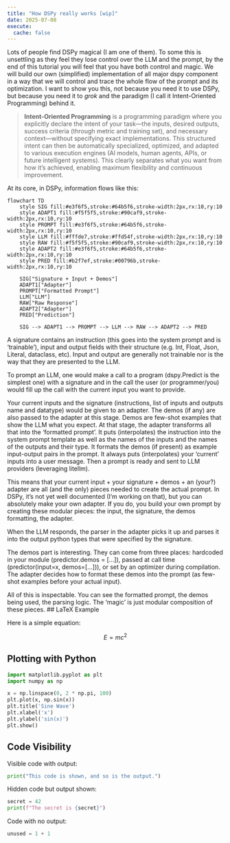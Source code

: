 ```yaml
---
title: "How DSPy really works [wip]"
date: 2025-07-08
execute:
  cache: false
---
```


Lots of people find DSPy magical (I am one of them). To some this is unsettling as they feel they lose control over the LLM and the prompt, by the end of this tutorial you will feel that you have both control and magic. We will build our own (simplified) implementation of all major dspy component in a way that we will control and trace the whole flow of the prompt and its optimization. I want to show you this, not because you need it to use DSPy, but because you need it to *grok* and the paradigm (I call it Intent-Oriented Programming) behind it.

> **Intent-Oriented Programming** is a programming paradigm where you explicitly declare the intent of your task—the inputs, desired outputs, success criteria (through metric and training set), and necessary context—without specifying exact implementations. This structured intent can then be automatically specialized, optimized, and adapted to various execution engines (AI models, human agents, APIs, or future intelligent systems). This clearly separates what you want from how it’s achieved, enabling maximum flexibility and continuous improvement.

At its core, in DSPy, information flows like this:

```mermaid
flowchart TD
    style SIG fill:#e3f6f5,stroke:#64b5f6,stroke-width:2px,rx:10,ry:10
    style ADAPT1 fill:#f5f5f5,stroke:#90caf9,stroke-width:2px,rx:10,ry:10
    style PROMPT fill:#e3f6f5,stroke:#64b5f6,stroke-width:2px,rx:10,ry:10
    style LLM fill:#fffde7,stroke:#ffd54f,stroke-width:2px,rx:10,ry:10
    style RAW fill:#f5f5f5,stroke:#90caf9,stroke-width:2px,rx:10,ry:10
    style ADAPT2 fill:#e3f6f5,stroke:#64b5f6,stroke-width:2px,rx:10,ry:10
    style PRED fill:#b2f7ef,stroke:#00796b,stroke-width:2px,rx:10,ry:10

    SIG["Signature + Input + Demos"]
    ADAPT1["Adapter"]
    PROMPT["Formatted Prompt"]
    LLM["LLM"]
    RAW["Raw Response"]
    ADAPT2["Adapter"]
    PRED["Prediction"]

    SIG --> ADAPT1 --> PROMPT --> LLM --> RAW --> ADAPT2 --> PRED
```
A signature contains an instruction (this goes into the system prompt and is 'trainable'), input and output fields with their structure (e.g. Int, Float, Json, Literal, dataclass, etc). Input and output are generally not trainable nor is the way that they are presented to the LLM.

To prompt an LLM, one would make a call to a program (dspy.Predict is the simplest one) with a signature and in the call the user (or programmer/you) would fill up the call with the current input you want to provide.

Your current inputs and the signature (instructions, list of inputs and outputs name and datatype) would be given to an adapter. The demos (if any) are also passed to the adapter at this stage. Demos are few-shot examples that show the LLM what you expect. At that stage, the adapter transforms all that into the 'formatted prompt'. It puts (interpolates) the instruction into the system prompt template as well as the names of the inputs and the names of the outputs and their type. It formats the demos (if present) as example input-output pairs in the prompt. It always puts (interpolates) your 'current' inputs into a user message. Then a prompt is ready and sent to LLM providers (leveraging litellm).

This means that your current input + your signature + demos + an (your?) adapter are all (and the only) pieces needed to create the actual prompt. In DSPy, it's not yet well documented (I'm working on that), but you can absolutely make your own adapter. If you do, you build your own prompt by creating these modular pieces: the input, the signature, the demos formatting, the adapter.

When the LLM responds, the parser in the adapter picks it up and parses it into the output python types that were specified by the signature.

The demos part is interesting. They can come from three places: hardcoded in your module (predictor.demos = [...]), passed at call time (predictor(input=x, demos=[...])), or set by an optimizer during compilation. The adapter decides how to format these demos into the prompt (as few-shot examples before your actual input).

All of this is inspectable. You can see the formatted prompt, the demos being used, the parsing logic. The 'magic' is just modular composition of these pieces.
## LaTeX Example

Here is a simple equation:

$$
E = mc^2
$$

## Plotting with Python

```python
import matplotlib.pyplot as plt
import numpy as np

x = np.linspace(0, 2 * np.pi, 100)
plt.plot(x, np.sin(x))
plt.title('Sine Wave')
plt.xlabel('x')
plt.ylabel('sin(x)')
plt.show()
```

## Code Visibility

Visible code with output:

```python
print("This code is shown, and so is the output.")
```

Hidden code but output shown:

```python
secret = 42
print(f"The secret is {secret}")
```

Code with no output:

```python
unused = 1 + 1
```
